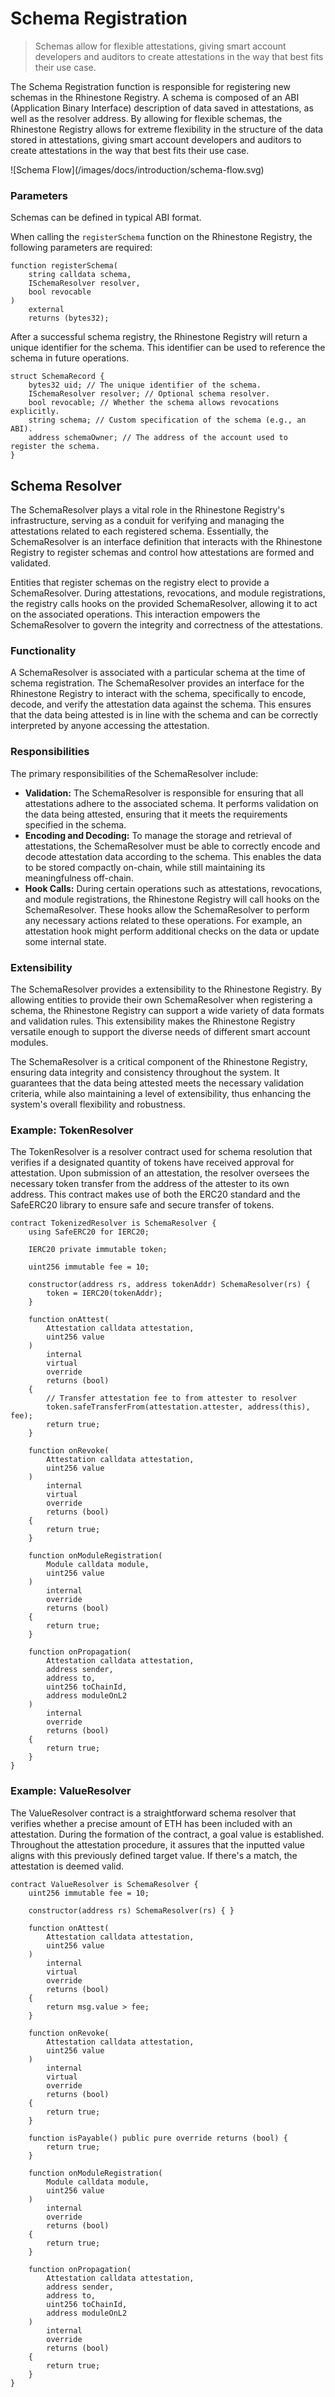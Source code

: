 
# Schema Registration

> Schemas allow for flexible attestations, giving smart account developers and auditors to create attestations in the way that best fits their use case.

The Schema Registration function is responsible for registering new schemas in the Rhinestone Registry. A schema is composed of an ABI (Application Binary Interface) description of data saved in attestations, as well as the resolver address. By allowing for flexible schemas, the Rhinestone Registry allows for extreme flexibility in the structure of the data stored in attestations, giving smart account developers and auditors to create attestations in the way that best fits their use case.

<Fence className="bg-gray-100">
![Schema Flow](/images/docs/introduction/schema-flow.svg)
</Fence>

### Parameters

<Note title="caution" type="info">
  Schemas can be defined in typical ABI format.
</Note>

When calling the `registerSchema` function on the Rhinestone Registry, the following parameters are required:

```solidity
function registerSchema(
    string calldata schema,
    ISchemaResolver resolver,
    bool revocable
)
    external
    returns (bytes32);
```

After a successful schema registry, the Rhinestone Registry will return a unique identifier for the schema. This identifier can be used to reference the schema in future operations. 


```solidity
struct SchemaRecord {
    bytes32 uid; // The unique identifier of the schema.
    ISchemaResolver resolver; // Optional schema resolver.
    bool revocable; // Whether the schema allows revocations explicitly.
    string schema; // Custom specification of the schema (e.g., an ABI).
    address schemaOwner; // The address of the account used to register the schema.
}
```




## Schema Resolver

The SchemaResolver plays a vital role in the Rhinestone Registry's infrastructure, serving as a conduit for verifying and managing the attestations related to each registered schema. Essentially, the SchemaResolver is an interface definition that interacts with the Rhinestone Registry to register schemas and control how attestations are formed and validated.

Entities that register schemas on the registry elect to provide a SchemaResolver. During attestations, revocations, and module registrations, the registry calls hooks on the provided SchemaResolver, allowing it to act on the associated operations. This interaction empowers the SchemaResolver to govern the integrity and correctness of the attestations.

### Functionality

A SchemaResolver is associated with a particular schema at the time of schema registration. The SchemaResolver provides an interface for the Rhinestone Registry to interact with the schema, specifically to encode, decode, and verify the attestation data against the schema. This ensures that the data being attested is in line with the schema and can be correctly interpreted by anyone accessing the attestation.

### Responsibilities
The primary responsibilities of the SchemaResolver include:

- **Validation:** The SchemaResolver is responsible for ensuring that all attestations adhere to the associated schema. It performs validation on the data being attested, ensuring that it meets the requirements specified in the schema.
- **Encoding and Decoding:** To manage the storage and retrieval of attestations, the SchemaResolver must be able to correctly encode and decode attestation data according to the schema. This enables the data to be stored compactly on-chain, while still maintaining its meaningfulness off-chain.
- **Hook Calls:** During certain operations such as attestations, revocations, and module registrations, the Rhinestone Registry will call hooks on the SchemaResolver. These hooks allow the SchemaResolver to perform any necessary actions related to these operations. For example, an attestation hook might perform additional checks on the data or update some internal state.

### Extensibility
The SchemaResolver provides a extensibility to the Rhinestone Registry. By allowing entities to provide their own SchemaResolver when registering a schema, the Rhinestone Registry can support a wide variety of data formats and validation rules. This extensibility makes the Rhinestone Registry versatile enough to support the diverse needs of different smart account modules.


<Note title="caution" type="info">
The SchemaResolver is a critical component of the Rhinestone Registry, ensuring data integrity and consistency throughout the system. It guarantees that the data being attested meets the necessary validation criteria, while also maintaining a level of extensibility, thus enhancing the system's overall flexibility and robustness.
</Note>



### Example: TokenResolver

The TokenResolver is a resolver contract used for schema resolution that verifies if a designated quantity of tokens have received approval for attestation. Upon submission of an attestation, the resolver oversees the necessary token transfer from the address of the attester to its own address. This contract makes use of both the ERC20 standard and the SafeERC20 library to ensure safe and secure transfer of tokens.

```solidity
contract TokenizedResolver is SchemaResolver {
    using SafeERC20 for IERC20;

    IERC20 private immutable token;

    uint256 immutable fee = 10;

    constructor(address rs, address tokenAddr) SchemaResolver(rs) {
        token = IERC20(tokenAddr);
    }

    function onAttest(
        Attestation calldata attestation,
        uint256 value
    )
        internal
        virtual
        override
        returns (bool)
    {
        // Transfer attestation fee to from attester to resolver
        token.safeTransferFrom(attestation.attester, address(this), fee);
        return true;
    }

    function onRevoke(
        Attestation calldata attestation,
        uint256 value
    )
        internal
        virtual
        override
        returns (bool)
    {
        return true;
    }

    function onModuleRegistration(
        Module calldata module,
        uint256 value
    )
        internal
        override
        returns (bool)
    {
        return true;
    }

    function onPropagation(
        Attestation calldata attestation,
        address sender,
        address to,
        uint256 toChainId,
        address moduleOnL2
    )
        internal
        override
        returns (bool)
    {
        return true;
    }
}
```


### Example: ValueResolver

The ValueResolver contract is a straightforward schema resolver that verifies whether a precise amount of ETH has been included with an attestation. During the formation of the contract, a goal value is established. Throughout the attestation procedure, it assures that the inputted value aligns with this previously defined target value. If there's a match, the attestation is deemed valid.


```solidity
contract ValueResolver is SchemaResolver {
    uint256 immutable fee = 10;

    constructor(address rs) SchemaResolver(rs) { }

    function onAttest(
        Attestation calldata attestation,
        uint256 value
    )
        internal
        virtual
        override
        returns (bool)
    {
        return msg.value > fee;
    }

    function onRevoke(
        Attestation calldata attestation,
        uint256 value
    )
        internal
        virtual
        override
        returns (bool)
    {
        return true;
    }

    function isPayable() public pure override returns (bool) {
        return true;
    }

    function onModuleRegistration(
        Module calldata module,
        uint256 value
    )
        internal
        override
        returns (bool)
    {
        return true;
    }

    function onPropagation(
        Attestation calldata attestation,
        address sender,
        address to,
        uint256 toChainId,
        address moduleOnL2
    )
        internal
        override
        returns (bool)
    {
        return true;
    }
}
```
